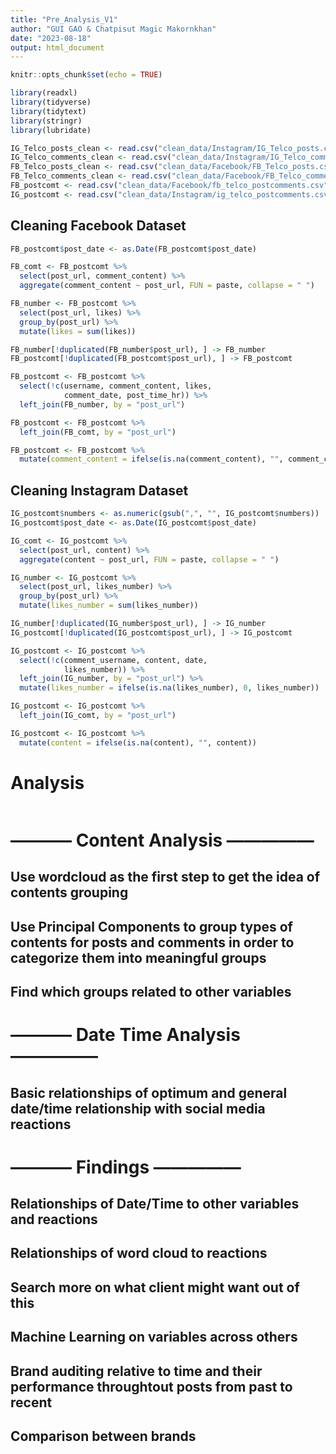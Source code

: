 ```yaml
---
title: "Pre_Analysis_V1"
author: "GUI GAO & Chatpisut Magic Makornkhan"
date: "2023-08-18"
output: html_document
---
```


```r
knitr::opts_chunk$set(echo = TRUE)
```

```r
library(readxl)
library(tidyverse)
library(tidytext)
library(stringr)
library(lubridate)
```


```r
IG_Telco_posts_clean <- read.csv("clean_data/Instagram/IG_Telco_posts.csv")
IG_Telco_comments_clean <- read.csv("clean_data/Instagram/IG_Telco_comments.csv")
FB_Telco_posts_clean <- read.csv("clean_data/Facebook/FB_Telco_posts.csv")
FB_Telco_comments_clean <- read.csv("clean_data/Facebook/FB_Telco_comments.csv")
FB_postcomt <- read.csv("clean_data/Facebook/fb_telco_postcomments.csv")
IG_postcomt <- read.csv("clean_data/Instagram/ig_telco_postcomments.csv")
```

## Cleaning Facebook Dataset

```r
FB_postcomt$post_date <- as.Date(FB_postcomt$post_date)

FB_comt <- FB_postcomt %>%
  select(post_url, comment_content) %>%
  aggregate(comment_content ~ post_url, FUN = paste, collapse = " ")

FB_number <- FB_postcomt %>%
  select(post_url, likes) %>%
  group_by(post_url) %>%
  mutate(likes = sum(likes))

FB_number[!duplicated(FB_number$post_url), ] -> FB_number
FB_postcomt[!duplicated(FB_postcomt$post_url), ] -> FB_postcomt

FB_postcomt <- FB_postcomt %>%
  select(!c(username, comment_content, likes, 
            comment_date, post_time_hr)) %>%
  left_join(FB_number, by = "post_url")

FB_postcomt <- FB_postcomt %>%
  left_join(FB_comt, by = "post_url")

FB_postcomt <- FB_postcomt %>%
  mutate(comment_content = ifelse(is.na(comment_content), "", comment_content))
```

## Cleaning Instagram Dataset

```r
IG_postcomt$numbers <- as.numeric(gsub(",", "", IG_postcomt$numbers))
IG_postcomt$post_date <- as.Date(IG_postcomt$post_date)

IG_comt <- IG_postcomt %>%
  select(post_url, content) %>%
  aggregate(content ~ post_url, FUN = paste, collapse = " ")

IG_number <- IG_postcomt %>%
  select(post_url, likes_number) %>%
  group_by(post_url) %>%
  mutate(likes_number = sum(likes_number))

IG_number[!duplicated(IG_number$post_url), ] -> IG_number
IG_postcomt[!duplicated(IG_postcomt$post_url), ] -> IG_postcomt

IG_postcomt <- IG_postcomt %>%
  select(!c(comment_username, content, date, 
            likes_number)) %>%
  left_join(IG_number, by = "post_url") %>%
  mutate(likes_number = ifelse(is.na(likes_number), 0, likes_number))

IG_postcomt <- IG_postcomt %>%
  left_join(IG_comt, by = "post_url")

IG_postcomt <- IG_postcomt %>%
  mutate(content = ifelse(is.na(content), "", content))
```


# Analysis

```r

```

# ----------- Content Analysis --------------- 
## Use wordcloud as the first step to get the idea of contents grouping
## Use Principal Components to group types of contents for posts and comments in order to categorize them into meaningful groups
## Find which groups related to other variables

# ----------- Date Time Analysis --------------- 
## Basic relationships of optimum and general date/time relationship with social media reactions

# ----------- Findings --------------- 
## Relationships of Date/Time to other variables and reactions
## Relationships of word cloud to reactions
## Search more on what client might want out of this
## Machine Learning on variables across others
## Brand auditing relative to time and their performance throughtout posts from past to recent
## Comparison between brands



